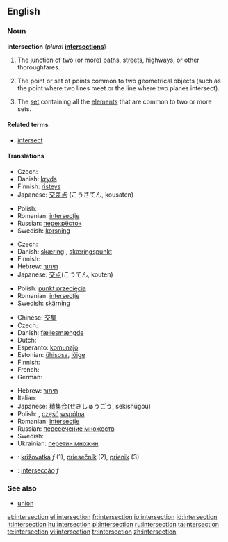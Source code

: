 ==English==
{{wikipedia}}

===Noun===
'''intersection''' (''plural'' '''[[intersections]]''')

# The junction of two (or more) paths, [[street]]s, highways, or other thoroughfares.
# {{geometry}} The point or set of points common to two geometrical objects (such as the point where two lines meet or the line where two planes intersect).
# {{settheory}} The [[set]] containing all the [[element]]s that are common to two or more sets.

====Related terms====
* [[intersect]]

====Translations====
{{trans-top|junction of two or more paths, etc}}
* Czech: {{t-|cs|křižovatka|f}}
* Danish: [[kryds]] {{n}}
* Finnish: [[risteys]]
* Japanese: [[交差]][[点]] (こうさてん, kousaten)
{{trans-mid}}
* Polish: {{t+|pl|skrzyżowanie|n}}
* Romanian: [[intersecţie]] {{f}}
* Russian: [[перекрёсток]] {{m}}
* Swedish: [[korsning]] {{c}}
{{trans-bottom}}

{{trans-top|in geometry}}
* Czech: {{t|cs|průsečík|m}}
* Danish: [[skæring]] {{c}}, [[skæringspunkt]] {{n}}
* Finnish: {{t-|fi|leikkauspiste}}
* Hebrew: [[חיתוך]]
* Japanese: [[交点]](こうてん, kouten)
{{trans-mid}}
* Polish: [[punkt przecięcia]] {{m}}
* Romanian: [[intersecţie]] {{f}}
* Swedish: [[skärning]] {{c}}
{{trans-bottom}}

{{trans-top|in set theory}}
* Chinese: [[交集]]
* Czech: {{t-|cs|průnik|m}}
* Danish: [[fællesmængde]] {{c}}
* Dutch: {{t+|nl|doorsnede}}
* Esperanto: [[komunaĵo]]
* Estonian: [[ühisosa]], [[lõige]]
* Finnish: {{t-|fi|leikkaus}}
* French: {{t+|fr|intersection|f}}
* German: {{t+|de|Durchschnitt}}
{{trans-mid}}
* Hebrew: [[חיתוך]]
* Italian: {{t+|it|intersezione|f}}
* Japanese: [[積集合]](せきしゅうごう, sekishūgou)
* Polish: {{t|pl|przekrój|m}}, [[część]] [[wspólny|wspólna]] {{f}}
* Romanian: [[intersecţie]] {{f}}
* Russian: [[пересечение множеств]]
* Swedish: {{t+|sv|snitt|n}}
* Ukrainian: [[перетин множин]]
{{trans-bottom}}
{{checktrans-top}}
* {{ttbc|Slovak}}: [[križovatka]] ''f'' (1), [[priesečník]] (2), [[prienik]] (3)
* {{ttbc|Portuguese}}: [[intersecção]] ''f''
{{checktrans-bottom}}

===See also===
* [[union]]

[[et:intersection]]
[[el:intersection]]
[[fr:intersection]]
[[io:intersection]]
[[id:intersection]]
[[it:intersection]]
[[hu:intersection]]
[[pl:intersection]]
[[ru:intersection]]
[[ta:intersection]]
[[te:intersection]]
[[vi:intersection]]
[[tr:intersection]]
[[zh:intersection]]